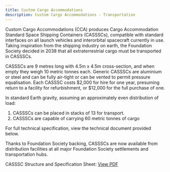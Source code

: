 ```yaml
---
title: Custom Cargo Accommodations
description: Custom Cargo Accommodations - Transportation
---
```


Custom Cargo Accommodations (CCA) produces Cargo Accommodation Standard Space Shipping Containers (CASSSCs), compatible with standard interfaces on all launch vehicles and interorbital spacecraft currently in use. Taking inspiration from the shipping industry on earth, the Foundation Society decided in 2038 that all extraterrestrial cargo must be transported in CASSSCs.

CASSSCs are 9 metres long with 4.5m x 4.5m cross-section, and when empty they weigh 10 metric tonnes each.  Generic CASSSCs are aluminium or steel and can be fully air-tight or can be vented to permit pressure equalisation. Each CASSSC costs $2,000 for hire for one year, presuming return to a facility for refurbishment, or $12,000 for the full purchase of one.

In standard Earth gravity, assuming an approximately even distribution of load:  

1. CASSSCs can be placed in stacks of 13 for transport.
2. CASSSCs are capable of carrying 60 metric tonnes of cargo 

For full technical specification, view the technical document provided below.

Thanks to Foundation Society backing, CASSSCs are now available from distribution facilities at all major Foundation Society settlements and transportation hubs.

CASSSC Structure and Specification Sheet: [View PDF](https://uksdc.org/wp-content/uploads/CASSSC-Structure-and-Specification-Sheet-1.pdf)
